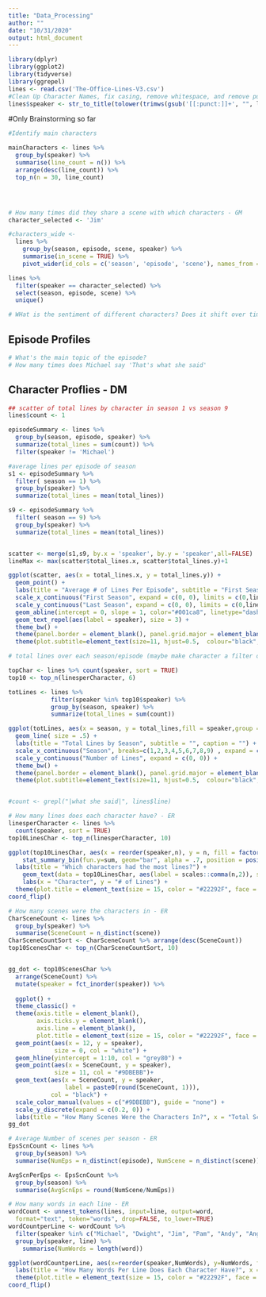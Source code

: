 ```yaml
---
title: "Data_Processing"
author: ""
date: "10/31/2020"
output: html_document
---
```


```r
library(dplyr)
library(ggplot2)
library(tidyverse)
library(ggrepel)
lines <- read.csv('The-Office-Lines-V3.csv')
#Clean Up Character Names, fix casing, remove whitespace, and remove punctuation
lines$speaker <- str_to_title(tolower(trimws(gsub('[[:punct:]]+', "", lines$speaker))))

```

#Only Brainstorming so far

```r
#Identify main characters

mainCharacters <- lines %>% 
  group_by(speaker) %>%
  summarise(line_count = n()) %>%
  arrange(desc(line_count)) %>%
  top_n(n = 30, line_count)




# How many times did they share a scene with which characters - GM
character_selected <- 'Jim'

#characters_wide <-  
  lines %>% 
    group_by(season, episode, scene, speaker) %>%
    summarise(in_scene = TRUE) %>%
    pivot_wider(id_cols = c('season', 'episode', 'scene'), names_from = speaker, values_from = in_scene, values_fill = FALSE)

lines %>%
  filter(speaker == character_selected) %>%
  select(season, episode, scene) %>% 
  unique()

# WHat is the sentiment of different characters? Does it shift over time? - GM
```


## Episode Profiles
```r
# What's the main topic of the episode?
# How many times does Michael say 'That's what she said'

```


## Character Proflies - DM
```r
## scatter of total lines by character in season 1 vs season 9
lines$count <- 1

episodeSummary <- lines %>% 
  group_by(season, episode, speaker) %>% 
  summarize(total_lines = sum(count)) %>%
  filter(speaker != 'Michael')

#average lines per episode of season
s1 <- episodeSummary %>% 
  filter( season == 1) %>%
  group_by(speaker) %>% 
  summarize(total_lines = mean(total_lines)) 

s9 <- episodeSummary %>% 
  filter( season == 9) %>% 
  group_by(speaker) %>% 
  summarize(total_lines = mean(total_lines)) 


scatter <- merge(s1,s9, by.x = 'speaker', by.y = 'speaker',all=FALSE) 
lineMax <- max(scatter$total_lines.x, scatter$total_lines.y)+1

ggplot(scatter, aes(x = total_lines.x, y = total_lines.y)) + 
  geom_point() + 
  labs(title = "Average # of Lines Per Episode", subtitle = "First Season vs Last Season", caption = "Excludes Michael since he was no longer on the show") + 
  scale_x_continuous("First Season", expand = c(0, 0), limits = c(0,lineMax)) + 
  scale_y_continuous("Last Season", expand = c(0, 0), limits = c(0,lineMax)) +
  geom_abline(intercept = 0, slope = 1, color="#001ca8", linetype="dashed", size=.4) +
  geom_text_repel(aes(label = speaker), size = 3) +
  theme_bw() + 
  theme(panel.border = element_blank(), panel.grid.major = element_blank(),panel.grid.minor =   element_blank(), axis.line = element_line(colour = "black")) +      theme(plot.title=element_text(size=18, hjust=.5, face="bold", colour="black", vjust=-1)) +
  theme(plot.subtitle=element_text(size=11, hjust=0.5,  colour="black", vjust=-1)) 


```

```r
# total lines over each season/episode (maybe make character a filter on dashboard?) - DM

topChar <- lines %>% count(speaker, sort = TRUE)
top10 <- top_n(linesperCharacter, 6)

totLines <- lines %>%
            filter(speaker %in% top10$speaker) %>%  
            group_by(season, speaker) %>% 
            summarize(total_lines = sum(count)) 

ggplot(totLines, aes(x = season, y = total_lines,fill = speaker,group = speaker,color = speaker )) + 
  geom_line( size = .5) + 
  labs(title = "Total Lines by Season", subtitle = "", caption = "") + 
  scale_x_continuous("Season", breaks=c(1,2,3,4,5,6,7,8,9) , expand = c(0, 0)) + 
  scale_y_continuous("Number of Lines", expand = c(0, 0)) +
  theme_bw() + 
  theme(panel.border = element_blank(), panel.grid.major = element_blank(),panel.grid.minor =      element_blank(), axis.line = element_line(colour = "black")) +      theme(plot.title=element_text(size=18, hjust=.5, face="bold", colour="black", vjust=-1)) +
  theme(plot.subtitle=element_text(size=11, hjust=0.5,  colour="black", vjust=-1)) 


#count <- grepl("|what she said|", lines$line)


```




```r
# How many lines does each character have? - ER
linesperCharacter <- lines %>% 
  count(speaker, sort = TRUE)
top10LinesChar <- top_n(linesperCharacter, 10)

ggplot(top10LinesChar, aes(x = reorder(speaker,n), y = n, fill = factor(speaker))) + 
    stat_summary_bin(fun.y=sum, geom="bar", alpha = .7, position = position_dodge(0.95)) +
  labs(title = "Which characters had the most lines?") +
    geom_text(data = top10LinesChar, aes(label = scales::comma(n,2)), size = 3, vjust=1, position = position_dodge(width = 1))+
    labs(x = "Character", y = "# of Lines") +
  theme(plot.title = element_text(size = 15, color = "#22292F", face = "bold", hjust = 0.5), panel.background = element_blank(), legend.position = "none", axis.ticks = element_blank()) +
coord_flip()
```

```r
# How many scenes were the characters in - ER
CharSceneCount <- lines %>%
  group_by(speaker) %>%
  summarise(SceneCount = n_distinct(scene))
CharSceneCountSort <- CharSceneCount %>% arrange(desc(SceneCount))
top10ScenesChar <- top_n(CharSceneCountSort, 10)


gg_dot <- top10ScenesChar %>%
  arrange(SceneCount) %>%
  mutate(speaker = fct_inorder(speaker)) %>%
  
  ggplot() +
  theme_classic() +
  theme(axis.title = element_blank(),
        axis.ticks.y = element_blank(),
        axis.line = element_blank(),
        plot.title = element_text(size = 15, color = "#22292F", face = "bold", hjust = 0.5)) +
  geom_point(aes(x = 12, y = speaker), 
             size = 0, col = "white") + 
  geom_hline(yintercept = 1:10, col = "grey80") +
  geom_point(aes(x = SceneCount, y = speaker), 
             size = 11, col = "#9DBEBB")+ 
  geom_text(aes(x = SceneCount, y = speaker, 
                label = paste0(round(SceneCount, 1))),
            col = "black") +
  scale_color_manual(values = c("#9DBEBB"), guide = "none") +
  scale_y_discrete(expand = c(0.2, 0)) +
  labs(title = "How Many Scenes Were the Characters In?", x = "Total Scene Count", y = "Characters")
gg_dot
```

```r
# Average Number of scenes per season - ER
EpsScnCount <- lines %>%
  group_by(season) %>%
  summarise(NumEps = n_distinct(episode), NumScene = n_distinct(scene))

AvgScnPerEps <- EpsScnCount %>%
  group_by(season) %>%
  summarise(AvgScnEps = round(NumScene/NumEps))
```

```r
# How many words in each line - ER
wordCount <- unnest_tokens(lines, input=line, output=word,
  format="text", token="words", drop=FALSE, to_lower=TRUE)
wordCountperLine <- wordCount %>%
  filter(speaker %in% c("Michael", "Dwight", "Jim", "Pam", "Andy", "Angela", "Erin", "Kevin", "Oscar", "Ryan")) %>%
  group_by(speaker, line) %>%
    summarise(NumWords = length(word))

ggplot(wordCountperLine, aes(x=reorder(speaker,NumWords), y=NumWords, fill = factor(speaker))) + geom_boxplot()  +
  labs(title = "How Many Words Per Line Does Each Character Have?", x = "Character", y = "# of Words") +
  theme(plot.title = element_text(size = 15, color = "#22292F", face = "bold", hjust = 0.5), panel.background = element_blank(), legend.position = "none", axis.ticks = element_blank()) +
coord_flip()
```


